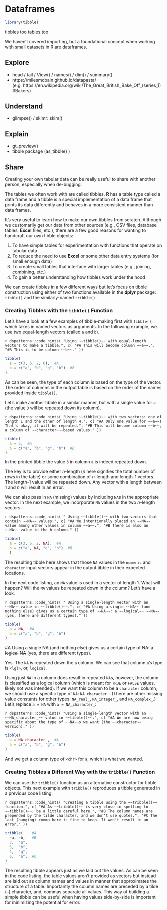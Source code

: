 # Dataframes

```r
library(tibble)
```

tibbles too
tables too

We haven't covered importing, but a foundational concept when working with small datasets in R are dataframes.

## Explore

- head / tail / View() / names() / dim() / summary()
- https://milesmcbain.github.io/datapasta/ (e.g. https://en.wikipedia.org/wiki/The_Great_British_Bake_Off_(series_1)#Bakers)

## Understand

- glimpse() / skimr::skim()

## Explain

- gt_preview()
- tibble package (as_tibble() )

## Share

Creating your own tabular data can be really useful to share with another person, especially when de-bugging.

The tables we often work with are called tibbles. **R** has a table type called a data frame and a tibble is a special implementation of a data frame that prints its data differently and behaves in a more consistent manner than data frames.

It's very useful to learn how to make our own tibbles from scratch. Although we customarily get our data from other sources (e.g., CSV files, database tables, **Excel** files, etc.), there are a few good reasons for wanting to handcraft our own tibble objects:

1. To have simple tables for experimentation with functions that operate on tabular data
2. To reduce the need to use **Excel** or some other data entry systems (for small enough data)
3. To create small tables that interface with larger tables (e.g., joining, combining, etc.)
4. To gain a better understanding how tibbles work under the hood

We can create tibbles in a few different ways but let's focus on tibble construction using either of two functions available in the **dplyr** package: `tibble()` and the similarly-named `tribble()`.

### Creating Tibbles with the `tibble()` Function

Let's have a look at a few examples of tibble-making first with `tibble()`, which takes in named vectors as arguments. In the following example, we use two equal-length vectors (called `a` and `b`).

`r dspatterns::code_hints(
"Using ~~tibble()~~ with equal-length vectors to make a tibble.",
c(
"#A This will become column ~~a~~.",
"#B This is to be column ~~b~~."
))`
```r
tibble( 
  a = c(3, 5, 2, 6),  #A
  b = c("a", "b", "g", "b")  #B
)
```

As can be seen, the type of each column is based on the type of the vector. The order of columns in the output table is based on the order of the names provided inside `tibble()`.

Let's make another tibble in a similar manner, but with a single value for `a` (the value `3` will be repeated down its column).

`r dspatterns::code_hints(
"Using ~~tibble()~~ with two vectors: one of length 1 and the other of length 4.",
c(
"#A Only one value for ~~a~~! That's okay, it will be repeated.",
"#B This will become column ~~b~~, a column of ~~character~~-based values."
))`
```r
tibble(
  a = 3,  #A
  b = c("a", "b", "g", "b")  #B
)
```

In the printed tibble the value `3` in column `a` is indeed repeated down.

The key is to provide either *n*-length (*n* here signifies the total number of rows in the table) or some combination of *n*-length and length-1 vectors. The length-1 value will be repeated down. Any vector with a length between 1 and *n* will result in an error.

We can also pass in `NA` (missing) values by including `NA`s in the appropriate vector. In the next example, we incorporate `NA` values in the two *n*-length vectors.

`r dspatterns::code_hints(
" Using ~~tibble()~~ with two vectors that contain ~~NA~~ values.",
c(
"#A We intentionally placed an ~~NA~~ value among other values in column ~~a~~.",
"#B There is also an ~~NA~~ value in the b column."
))`
```r
tibble(
  a = c(3, 5, 2, NA),  #A
  b = c("a", NA, "g", "b")  #B
  )
```

The resulting tibble here shows that those `NA` values in the `numeric` and `character` input vectors appear in the output tibble in their expected locations.

In the next code listing, an `NA` value is used in a vector of length 1. What will happen? Will the `NA` values be repeated down in the column? Let's have a look.

`r dspatterns::code_hints(
" Using a single-length vector with an ~~NA~~ value in ~~tibble()~~.",
c(
"#A Using a single ~~NA~~ (and nothing else) gives us a certain type of ~~NA~~: a ~~logical~~ ~~NA~~ (yes, there are different types)."
))`
```r
tibble(
  a = NA,  #A
  b = c("a", "b", "g", "b")
)
```

#A Using a single ~~NA~~ (and nothing else) gives us a certain type of ~~NA~~: a ~~logical~~ ~~NA~~ (yes, there are different types).

Yes. The `NA` is repeated down the `a` column. We can see that column `a`'s type is `<lgl>`, or, `logical`.

Using just `NA` in a column does result in repeated `NA`s, however, the column is classified as a logical column (which is meant for `TRUE` or `FALSE` values, likely not was intended). If we want this column to be a `character` column, we should use a specific type of `NA`: `NA_character_`. (There are other missing value constants for other types: `NA_real_`, `NA_integer_`, and `NA_complex_`.) Let's replace `a = NA` with `a = NA_character_`:

`r dspatterns::code_hints(
"Using a single-length vector with an ~~NA_character_~~ value in ~~tibble()~~.",
c(
"#A We are now being specific about the type of ~~NA~~s we want (the ~~character~~ version)."
))`
```r
tibble(
  a = NA_character_,  #A
  b = c("a", "b", "g", "b")
)
```

And we get a column type of `<chr>` for `a`, which is what we wanted.

### Creating Tibbles a Different Way with the `tribble()` Function

We can use the `tribble()` function as an alternative constructor for tibble objects. This next example with `tribble()` reproduces a tibble generated in a previous code listing:

`r dspatterns::code_hints(
"Creating a tibble using the ~~tribble()~~ function.",
c(
"#A As ~~tribble()~~ is very close in spelling to ~~tibble()~~, be a little careful here.",
"#B The column names are prepended by the tilde character, and we don't use quotes.",
"#C The last (hanging) comma here is fine to keep. It won't result in an error."
))`
```r
tribble(    #A
  ~a, ~b,   #B
  3,  "a",
  5,  "b",
  2,  "g",
  6,  "b",  #C
)
```

The resulting tibble appears just as we laid out the values. As can be seen in the code listing, the table values aren't provided as vectors but instead are laid out as column names and values in manner that approximates the structure of a table. Importantly the column names are preceded by a tilde (`~`) character, and, commas separate all values. This way of building a simple tibble can be useful when having values side-by-side is important for minimizing the potential for error.

